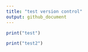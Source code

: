 ```yaml
---
title: "test version control"
output: github_document
---
```


```r
print("test")
```


```r
print("test2")
```

